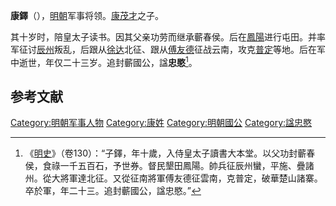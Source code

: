 '''康鐸'''（{{bd|?||?|}}），[[明朝|明朝]]军事将领。[[康茂才|康茂才]]之子。

其十岁时，陪皇太子读书。因其父亲功劳而继承蘄春侯。后在[[鳳陽|鳳陽]]进行屯田。并率军征讨[[辰州|辰州]]叛乱，后跟从[[徐达|徐达]]北征、跟从[[傅友德|傅友德]]征战云南，攻克[[普定|普定]]等地。后在军中逝世，年仅二十三岁。追封蘄國公，諡'''忠愍'''<ref>《[[明史|明史]]》（卷130）：“子鐸，年十歲，入侍皇太子讀書大本堂。以父功封蘄春侯，食祿一千五百石，予世券。督民墾田鳳陽。帥兵征辰州蠻，平施、疊諸州。從大將軍達北征。又從征南將軍傅友德征雲南，克普定，破華楚山諸寨。卒於軍，年二十三。追封蘄國公，諡忠愍。”</ref>。

==参考文献==
{{wikisource|明史/卷130}}
<div class="references-small">
<references></references>
</div>

{{明朝人物小作品}}

[[Category:明朝军事人物|Category:明朝军事人物]]
[[Category:康姓|Category:康姓]]
[[Category:明朝國公|Category:明朝國公]]
[[Category:諡忠愍|Category:諡忠愍]]